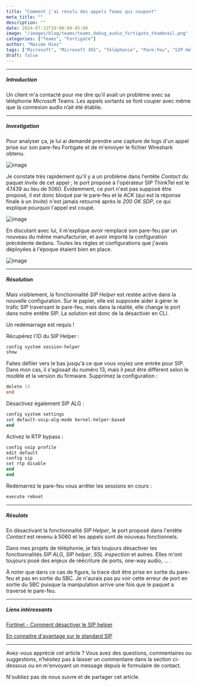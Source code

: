 ```yaml
---
title: "Comment j'ai résolu des appels Teams qui coupent"
meta_title: ""
description: ""
date: 2024-07-22T10:00:00-05:00
image: "/images/blog/teams/teams_debug_audio_fortigate_thumbnail.png"
categories: ["Teams", "Fortigate"]
author: "Maxime Hiez"
tags: ["Microsoft", "Microsoft 365", "Téléphonie", "Pare-feu", "SIP Helper", "SIP ALG", "Pas d'audio", "Wireshark", "Logs", "Direct Routing"]
draft: false
---
```

---

##### Introduction
Un client m'a contacté pour me dire qu'il avait un problème avec sa téléphonie Microsoft Teams. Les appels sortants se font couper avec même que la connexion audio n’ait été établie.

---

##### Investigation
Pour analyser ça, je lui ai demandé prendre une capture de logs d'un appel prise sur son pare-feu Fortigate et de m'envoyer le fichier Wireshark obtenu. 

![image](/images/blog/teams/teams_debug_audio_fortigate_001.png)

Je constate très rapidement qu'il y a un problème dans l'entête *Contact* du paquet *Invite* de cet appel ; le port proposé à l'opérateur SIP ThinkTel est le 47439 au lieu de 5060. Évidemment, ce port n'est pas supposé être proposé, il est donc bloqué par le pare-feu et le *ACK* (qui est la réponse finale à un *Invite*) n'est jamais retourné après le *200 OK SDP*, ce qui explique pourquoi l'appel est coupé.

![image](/images/blog/teams/teams_debug_audio_fortigate_002.png)

En discutant avec lui, il m'explique avoir remplacé son pare-feu par un nouveau du même manufacturier, et avoir importé la configuration précédente dedans. Toutes les règles et configurations que j'avais déployées à l'époque étaient bien en place.

![image](/images/blog/teams/teams_debug_audio_fortigate_003.png)

---

##### Résolution
Mais visiblement, la fonctionnalité *SIP Helper* est restée active dans la nouvelle configuration. Sur le papier, elle est supposée aider à gérer le trafic SIP traversant le pare-feu, mais dans la réalité, elle change le port dans notre entête SIP. La solution est donc de la désactiver en CLI.

<Notice type="warning">Un redémarrage est requis !</Notice>

Récupérez l'ID du SIP Helper :
```powershell
config system session-helper
show
```

Faites défiler vers le bas jusqu'à ce que vous voyiez une entrée pour SIP. Dans mon cas, il s'agissait du numéro 13, mais il peut être différent selon le modèle et la version du firmware. Supprimez la configuration :
```powershell
delete 13
end
```

Désactivez également SIP ALG :
```powershell
config system settings
set default-voip-alg-mode kernel-helper-based
end
```

Activez le RTP bypass :
```powershell
config voip profile
edit default
config sip
set rtp disable
end
end
```

Redémarrez le pare-feu vous arrêter les sessions en cours :
```powershell
execute reboot
```

---

##### Résulats
En désactivant la fonctionnalité *SIP Helper*, le port proposé dans l'entête *Contact* est revenu à 5060 et les appels sont de nouveau fonctionnels.

Dans mes projets de téléphonie, je fais toujours désactiver les fonctionnalités *SIP ALG*, *SIP helper*, *SSL inspection* et autres. Elles m'ont toujours posé des enjeux de réécriture de ports, one-way audio, ... .

À noter que dans ce cas de figure, la trace doit être prise en sortie du pare-feu et pas en sortie du SBC. Je n'aurais pas pu voir cette erreur de port en sortie du SBC puisque la manipulation arrive une fois que le paquet a traversé le pare-feu.

---

##### Liens intéressants
[Fortinet - Comment désactiver le SIP helper](https://community.fortinet.com/t5/FortiGate/Technical-Tip-Disabling-VoIP-Inspection/ta-p/194131)

[En connaitre d'avantage sur le standard SIP](https://www.ietf.org/rfc/rfc3261.txt)

---


Avez-vous apprécié cet article ? Vous avez des questions, commentaires ou suggestions, n’hésitez pas à laisser un commentaire dans la section ci-dessous ou en m'envoyant un message depuis le formulaire de contact.

N'oubliez pas de nous suivre et de partager cet article.